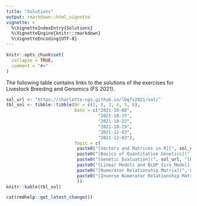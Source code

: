 ```yaml
---
title: "Solutions"
output: rmarkdown::html_vignette
vignette: >
  %\VignetteIndexEntry{Solutions}
  %\VignetteEngine{knitr::rmarkdown}
  %\VignetteEncoding{UTF-8}
---
```


```r
knitr::opts_chunk$set(
  collapse = TRUE,
  comment = "#>"
)
```

The following table contains links to the solutions of the exercises for Livestock Breeding and Genomics (FS 2021).

```r
sol_url <- "https://charlotte-ngs.github.io/lbgfs2021/sol/"
tbl_sol <- tibble::tibble(Nr = c(1, 2, 3, 4, 5, 6),
                          Date = c("2021-10-08",
                                   "2021-10-15",
                                   "2021-10-22",
                                   "2021-10-29",
                                   "2021-12-03",
                                   "2021-12-03"),
                          Topic = c(
                           paste0("[Vectors and Matrices in R](", sol_url, "lbgfs2021_sol01_linalg.pdf)", collapse = ""),
                           paste0("[Basics of Quantitative Genetics](", sol_url, "lbgfs2021_sol02_qgen.pdf)", collapse = ""),
                           paste0("[Genetic Evaluation](", sol_url, "lbgfs2021_sol03_oprec.pdf)", collapse = ""),
                           paste0("[Linear Models and BLUP Sire Model](", sol_url, "lbgfs2021_sol_04_blup.pdf)", collapse = ""),
                           paste0("[Numerator Relationship Matrix](", sol_url, "lbgfs2021_sol07_num_rel.pdf)", collapse = ""),
                           paste0("[Inverse Numerator Relationship Matrix](", sol_url, "lbgfs2021_sol08_inv_num.pdf)", collapse = "")
                           ))
knitr::kable(tbl_sol)
```


```r
cat(rmdhelp::get_latest_change())
```

